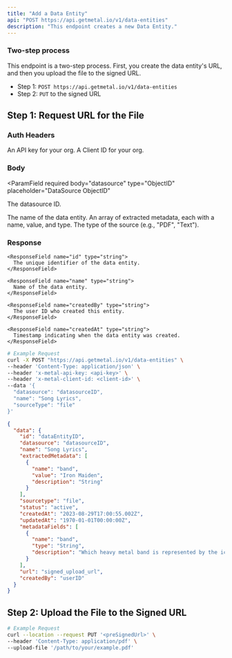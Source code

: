```yaml
---
title: "Add a Data Entity"
api: "POST https://api.getmetal.io/v1/data-entities"
description: "This endpoint creates a new Data Entity."
---
```


### Two-step process

This endpoint is a two-step process. First, you create the data entity's URL, and then you upload the file to the signed URL.

- Step 1: `POST https://api.getmetal.io/v1/data-entities`
- Step 2: `PUT` to the signed URL

## Step 1: Request URL for the File

### Auth Headers

<ParamField required header="x-metal-api-key" type="string">
  An API key for your org.
</ParamField>

<ParamField required header="x-metal-client-id" type="string">
  A Client ID for your org.
</ParamField>

### Body

<ParamField
  required
  body="datasource"
  type="ObjectID"
  placeholder="DataSource ObjectID"
>
  The datasource ID.
</ParamField>

<ParamField required body="name" type="string" placeholder="Entity Name">
  The name of the data entity.
</ParamField>

<ParamField optional body="extractedMetadata" type="array">
  An array of extracted metadata, each with a name, value, and type.
</ParamField>

<ParamField required body="sourceType" type="string" placeholder="Source Type">
  The type of the source (e.g., "PDF", "Text").
</ParamField>

### Response

<ResponseField name="data" type="Data Entity Object">
  <Expandable title="properties">

    <ResponseField name="id" type="string">
      The unique identifier of the data entity.
    </ResponseField>

    <ResponseField name="name" type="string">
      Name of the data entity.
    </ResponseField>

    <ResponseField name="createdBy" type="string">
      The user ID who created this entity.
    </ResponseField>

    <ResponseField name="createdAt" type="string">
      Timestamp indicating when the data entity was created.
    </ResponseField>

  </Expandable>
</ResponseField>

<RequestExample>

```bash
# Example Request
curl -X POST "https://api.getmetal.io/v1/data-entities" \
--header 'Content-Type: application/json' \
--header 'x-metal-api-key: <api-key>' \
--header 'x-metal-client-id: <client-id>' \
--data '{
  "datasource": "datasourceID",
  "name": "Song Lyrics",
  "sourceType": "file"
}'
```

</RequestExample>

<ResponseExample>

```json
{
  "data": {
    "id": "dataEntityID",
    "datasource": "datasourceID",
    "name": "Song Lyrics",
    "extractedMetadata": [
      {
        "name": "band",
        "value": "Iron Maiden",
        "description": "String"
      }
    ],
    "sourcetype": "file",
    "status": "active",
    "createdAt": "2023-08-29T17:00:55.002Z",
    "updatedAt": "1970-01-01T00:00:00Z",
    "metadataFields": [
      {
        "name": "band",
        "type": "String",
        "description": "Which heavy metal band is represented by the iconic mascot Eddie?"
      }
    ],
    "url": "signed_upload_url",
    "createdBy": "userID"
  }
}
```

</ResponseExample>

## Step 2: Upload the File to the Signed URL

```bash
# Example Request
curl --location --request PUT '<preSignedUrl>' \
--header 'Content-Type: application/pdf' \
--upload-file '/path/to/your/example.pdf'
```
